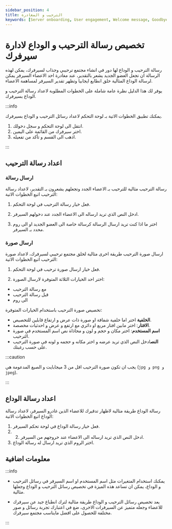 ```yaml
---
sidebar_position: 4
title: الترحيب و المغادرة 
keywords: [Server onboarding, User engagement, Welcome message, Goodbye message, Customization] 
---
```



# تخصيص رسالة الترحيب و الوداع لادارة سيرفرك

رسالة الترحيب و الوداع لها دور في انشاء مجتمع ترحيبي وجذاب لسيرفرك، يمكن لهذه الرسالة ان تجعل العضو الجديد يشعر بالتقدير، عند مغادرة احد الاعضاء السيرفر يمكن لرسالة الوداع المثالية خلق انطابع ايجابيا وتظهر تقدير السيرفر لمساهمة الاعضاء.

يوفر لك هذا الدليل نظرة عامة شاملة على الخطوات المطلوبة لاعداد رسالة الترحيب و الوداع بسيرفرك.

:::info

يمكنك تطبيق الخطوات الاتية بـ لوحة التحكم لاعداد رسائل الترحيب و الوداع بسيرفرك. 

1. انتقل الى لوحة التحكم و سجل دخولك. 
2. اختر سيرفرك من القائمة على اليمين.
3. اذهب الى القسم و تأكد من تفعيله.

:::

## اعداد رسالة الترحيب

### ارسال رسالة

رسالة الترحيب مثالية للترحيب بـ الاعضاء الجدد وتجعلهم يشعرون بـ التقدير، لاعداد رسالة الترحيب اتبع الخطوات الاتية:

1. فعل خيار رسالة الترحيب في لوحة التحكم.

2. ادخل النص الذي تريد ارساله الى الاعضاء الجدد عند دخولهم السيرفر.

3. اختر ما اذا كنت تريد ارسال الرسالة كرسالة خاصة الى العضو الجديد او الى روم محدد بـ السيرفر.

### ارسال صورة

ارسال صورة الترحيب طريقة اخرى مثالية لخلق مجتمع ترحيبي لسيرفرك، لاعداد صورة الترحيب اتبع الخطوات الاتية:

1. فعل خيار ارسال صورة ترحيب في لوحة التحكم.

2. اختر احد الخيارات الثلاثة المتوفرة لارسال الصورة:

- مع رسالة الترحيب
- قبل رسالة الترحيب
- الى روم

تخصيص صورة الترحيب باستخدام الخيارات المتوفرة:

- **الخلفية** اختر اما خلفية شفافة او صورة ذات عرض و ارتفاع قابلين للتخصيص.
- **الافتار**: اختر مابين افتار مربع او دائري مع ارتفع و عرض و احدثيات مخصصة.
- **اسم المستخدم**: اختر مكان و حجم و لون و محاذاة نص اسم المستخدم في صورة الترحيب.
- **النص**ادخل النص الذي تريد عرضه و اختر مكانه و حجمه و لونه في صورة الترحيب على حسب رغبتك.

:::caution 

يجب ان تكون صورة الترحيب اقل من 3 ميجابايت و الصيغ المدعومة هي (`jpg و png و jpeg`).

:::

## اعداد رسالة الوداع

رسالة الوداع طريقة مثالية لاظهار تدقيرك للاعضاء الذين غادرو السيرفر، لاعداد رسالة الوداع اتبع الخطوات الاتية:

1. فعل خيار رسالة الوداع في لوحة تحكم السيرفر.
2. 2. ادخل النص الذي تريد ارساله الى الاعضاء عند خروجهم من السيرفر.
3. اختر الروم الذي تريد ارسال له رسالة الوداع.

## معلومات اضافية

:::info 

- يمكنك استخدام المتغيرات مثل اسم المستخدم او اسم السيرفر في رسائل الترحيب و الوداع، يمكن ان تساعد هذه الميزة في تخصيص رسائل الترحيب و الوداع وجعلها مثالية.


- يعد تخصيص رسائل الترحيب و الوداع طريقة مثالية لترك انطباع جيد عن سيرفرك للاعضاء وجعله متميز عن السيرفرات الاخرى، ضغ في اعتبارك تجربة رسائل و صور مختلفة للحصول على افضل مايناسب مجتمع سيرفرك.

:::
